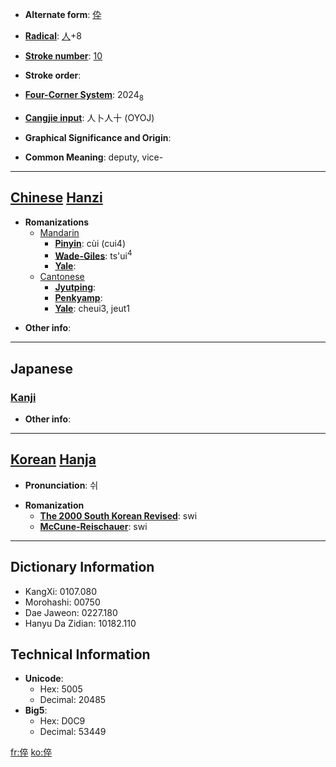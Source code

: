 * '''Alternate form''': [[伜]]

* '''[[Wiktionary:Chinese radical index| Radical]]''': [[Wiktionary:Chinese radical index 人|人]]+8

* '''[[Wiktionary:Chinese total strokes index|Stroke number]]''': [[Wiktionary:Chinese total strokes index 10|10]]

* '''Stroke order''': 

* '''[[Wiktionary:Chinese four corner index|Four-Corner System]]''': 2024<sub>8</sub>

* '''[[Wiktionary:Chinese Cangjie index|Cangjie input]]''': 人卜人十 (OYOJ)

* '''Graphical Significance and Origin''': 

* '''Common Meaning''': deputy, vice-

----

== [[Chinese]] [[Hanzi]] ==

* '''Romanizations'''
** [[Mandarin]]
*** '''[[Pinyin]]''': cùi (cui4)
*** '''[[Wade-Giles]]''': ts'ui<sup>4</sup>
*** '''[[Yale]]''': 
**[[Cantonese]]
***'''[[Jyutping]]''':
***'''[[Penkyamp]]''': 
***'''[[Yale]]''': cheui3, jeut1

* '''Other info''': 

----

==Japanese==
===[[Kanji]]===
{{kanji|on readings=[[さい]] (sai), [[そつ]] (sotsu)
|kun readings=[[せがれ]] (segare)
}}

* '''Other info''':  

----

== [[Korean]] [[Hanja]] ==

* '''Pronunciation''': 쉬

* '''Romanization'''
** '''[[The 2000 South Korean Revised Romanization|The 2000 South Korean Revised]]''': swi
** '''[[McCune-Reischauer]]''': swi

----

== Dictionary Information ==

* KangXi: 0107.080
* Morohashi: 00750
* Dae Jaweon: 0227.180
* Hanyu Da Zidian: 10182.110

== Technical Information ==

* '''Unicode''':
** Hex: 5005
** Decimal: 20485
* '''Big5''':
** Hex: D0C9
** Decimal: 53449

[[fr:倅]]
[[ko:倅]]